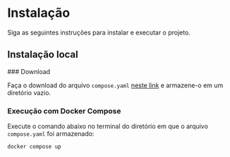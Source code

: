 
# Instalação
 
Siga as seguintes instruções para instalar e executar o projeto.


## Instalação local

<Steps>
### Download
 
Faça o download do arquivo `compose.yaml` [neste link](https://raw.githubusercontent.com/pedrostanzani/jwt-auth-api/refs/heads/main/compose.yaml) e armazene-o em um diretório vazio.
 
### Execução com Docker Compose
 
Execute o comando abaixo no terminal do diretório em que o arquivo `compose.yaml` foi armazenado:
```bash
docker compose up
```

</Steps>
